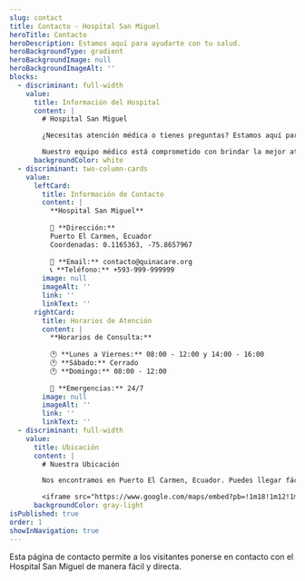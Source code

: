 ```yaml
---
slug: contact
title: Contacto - Hospital San Miguel
heroTitle: Contacto
heroDescription: Estamos aquí para ayudarte con tu salud.
heroBackgroundType: gradient
heroBackgroundImage: null
heroBackgroundImageAlt: ''
blocks:
  - discriminant: full-width
    value:
      title: Información del Hospital
      content: |
        # Hospital San Miguel

        ¿Necesitas atención médica o tienes preguntas? Estamos aquí para ayudarte. Completa el formulario o contáctanos directamente.

        Nuestro equipo médico está comprometido con brindar la mejor atención posible a todos nuestros pacientes.
      backgroundColor: white
  - discriminant: two-column-cards
    value:
      leftCard:
        title: Información de Contacto
        content: |
          **Hospital San Miguel**
          
          📍 **Dirección:**
          Puerto El Carmen, Ecuador
          Coordenadas: 0.1165363, -75.8657967
          
          📧 **Email:** contacto@quinacare.org
          📞 **Teléfono:** +593-999-999999
        image: null
        imageAlt: ''
        link: ''
        linkText: ''
      rightCard:
        title: Horarios de Atención
        content: |
          **Horarios de Consulta:**
          
          🕐 **Lunes a Viernes:** 08:00 - 12:00 y 14:00 - 16:00
          🕐 **Sábado:** Cerrado
          🕐 **Domingo:** 08:00 - 12:00
          
          🚨 **Emergencias:** 24/7
        image: null
        imageAlt: ''
        link: ''
        linkText: ''
  - discriminant: full-width
    value:
      title: Ubicación
      content: |
        # Nuestra Ubicación

        Nos encontramos en Puerto El Carmen, Ecuador. Puedes llegar fácilmente siguiendo las indicaciones del mapa.

        <iframe src="https://www.google.com/maps/embed?pb=!1m18!1m12!1m3!1d995.2332111845547!2d-75.8664229!3d0.1164241!2m3!1f0!2f0!3f0!3m2!1i1024!2i768!4f13.1!3m3!1m2!1s0x8e278500325f573d%3A0x525352c18e9e7f55!2sHospital%20San%20Miguel!5e0!3m2!1ses!2sec!4v1737890000000!5m2!1ses!2sec" width="100%" height="450" style="border:0;" allowfullscreen="" loading="lazy" referrerpolicy="no-referrer-when-downgrade"></iframe>
      backgroundColor: gray-light
isPublished: true
order: 1
showInNavigation: true
---
```


Esta página de contacto permite a los visitantes ponerse en contacto con el Hospital San Miguel de manera fácil y directa.
